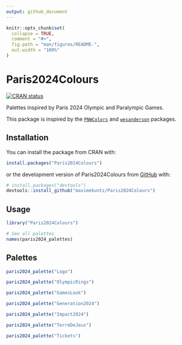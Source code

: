 ```yaml
---
output: github_document
---
```


<!-- README.md is generated from README.Rmd. Please edit that file -->

```r
knitr::opts_chunk$set(
  collapse = TRUE,
  comment = "#>",
  fig.path = "man/figures/README-",
  out.width = "100%"
)
```

# Paris2024Colours

<!-- badges: start -->
[![CRAN status](https://www.r-pkg.org/badges/version/Paris2024Colours)](https://CRAN.R-project.org/package=Paris2024Colours)
<!-- badges: end -->

Palettes inspired by Paris 2024 Olympic and Paralympic Games.

This package is inspired by the [`PNWColors`](https://github.com/jakelawlor/PNWColors) and [`wesanderson`](https://github.com/karthik/wesanderson) packages.

## Installation

You can install the package from CRAN with:

``` r
install.packages("Paris2024Colours")
```
or the development version of Paris2024Colours from [GitHub](https://github.com/) with:

``` r
# install.packages("devtools")
devtools::install_github("maximekuntz/Paris2024Colours")
```

## Usage

```r
library("Paris2024Colours")

# See all palettes
names(paris2024_palettes)
```

## Palettes

```r
paris2024_palette("Logo")
```

```r
paris2024_palette("OlympicRings")
```

```r
paris2024_palette("GamesLook")
```

```r
paris2024_palette("Generation2024")
```

```r
paris2024_palette("Impact2024")
```

```r
paris2024_palette("TerreDeJeux")
```

```r
paris2024_palette("Tickets")
```
